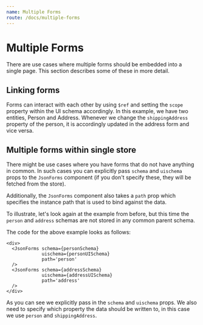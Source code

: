 ```yaml
---
name: Multiple Forms 
route: /docs/multiple-forms
---
```



# Multiple Forms

There are use cases where multiple forms should be embedded into a single page. This section 
describes some of these in more detail.

## Linking forms

Forms can interact with each other by using `$ref` and setting the `scope` property within the UI schema
accordingly. In this example, we have two entities, Person and Address. Whenever we change
the `shippingAddress` property of the person, it is accordingly updated in the address form and vice versa.

<LinkedForms />

## Multiple forms within single store
There might be use cases where you have forms that do not have anything in common. In such cases
you can explicitly pass  `schema` and `uischema` props to the `JsonForms` component
(if you don't specify these, they will be fetched from the store).

Additionally, the `JsonForms` component also takes a `path` prop which specifies
the instance path that is used to bind against the data.

To illustrate, let's look again at the example from before, but this time
the `person` and `address` schemas are not stored in any common parent schema.

<MultipleForms />

The code for the above example looks as follows:

```
<div>
  <JsonForms schema={personSchema}
             uischema={personUISchema}
             path='person'
  />
  <JsonForms schema={addressSchema}
             uischema={addressUISchema}
             path='address'
  />
</div>
```

As you can see we explicitly pass in the `schema` and `uischema` props.
We also need to specify which property the data should be written to, in this case we
use `person` and `shippingAddress`.
